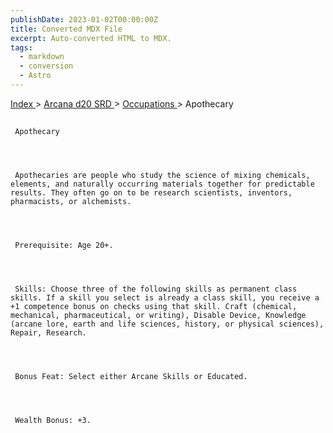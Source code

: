 ```yaml
---
publishDate: 2023-01-02T00:00:00Z
title: Converted MDX File
excerpt: Auto-converted HTML to MDX.
tags:
  - markdown
  - conversion
  - Astro
---
```







[
      Index
     ](-index)
     >
     [
      Arcana d20 SRD
     ](arcana-d20-srd-index)
     >
     [
      Occupations
     ](arcana-d20-srd-occupations-index)
     > Apothecary
    





## 
     Apothecary
    



     Apothecaries are people who study the science of mixing chemicals, elements, and naturally occurring materials together for predictable results. They often go on to be research scientists, inventors, pharmacists, or alchemists.
    



     Prerequisite: Age 20+.
    



     Skills: Choose three of the following skills as permanent class skills. If a skill you select is already a class skill, you receive a +1 competence bonus on checks using that skill. Craft (chemical, mechanical, pharmaceutical, or writing), Disable Device, Knowledge (arcane lore, earth and life sciences, history, or physical sciences), Repair, Research.
    



     Bonus Feat: Select either Arcane Skills or Educated.
    



     Wealth Bonus: +3.
    




